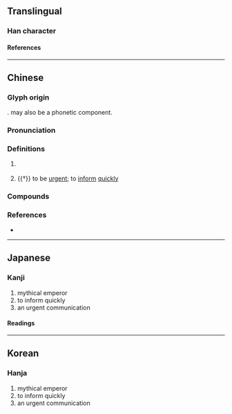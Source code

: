 {{also|喾}}
{{character info}}
==Translingual==

===Han character===
{{Han char|rn=30|rad=口|as=17|sn=20|four=77601|canj=HBHGR|ids=⿱𦥯告(GHTK),⿱𦥯吿(J)}}

====References====
{{Han ref|kx=0214.040|dkj=04586|dj=0436.310|hdz=10704.040|uh=56B3}}

----

==Chinese==
{{zh-forms|s=喾}}
{{zh-wp|zh:嚳|en:Emperor Ku}}

===Glyph origin===
{{Han etym}}
{{Han compound|學|告|ls=psc|c1=p|c2=s|t2=to tell}}. {{och-l|告}} may also be a phonetic component.

===Pronunciation===
{{zh-pron
|m=kù
|c=guk1,kuk1
|md=gók
|mn=khok
|mn-t=kog4
|w=4khoq
|mc=y
|oc=y
|cat=pn,v
}}

===Definitions===
{{zh-hanzi}}

# {{lb|zh|historical|or|mythological}} {{w|Emperor Ku}}
# {{†}} to be [[urgent]]; to [[inform]] [[quickly]]
{{attn|zh|please check second def}}

===Compounds===
{{zh-der|帝嚳}}

===References===
* {{R:yue:Hanzi}}

{{zh-cat|Mythological figures}}

----

==Japanese==

===Kanji===
{{ja-kanji|grade=|rs=口17}}

# mythical emperor
# to inform quickly
# an urgent communication

====Readings====
{{ja-readings
|goon=こく
|kanon=こく
|kun=つ-げる
}}

----

==Korean==

===Hanja===
{{ko-hanja|hangeul=곡|rv=gok|mr=kok}}

# mythical emperor
# to inform quickly
# an urgent communication